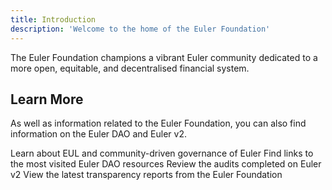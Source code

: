 ```yaml
---
title: Introduction
description: 'Welcome to the home of the Euler Foundation'
---
```


The Euler Foundation champions a vibrant Euler community dedicated to a more open, equitable, and decentralised financial system. 

## Learn More

As well as information related to the Euler Foundation, you can also find information on the Euler DAO and Euler v2. 

<CardGroup cols={2}>
  <Card
    title="Euler DAO"
    icon="check-to-slot"
    href="/euler-DAO/governance"
  >
    Learn about EUL and community-driven governance of Euler
  </Card>
  <Card
    title="DAO Resources"
    icon="stars"
    href="/euler-DAO/resources"
  >
    Find links to the most visited Euler DAO resources
  </Card>
  <Card
    title="Security"
    icon="code"
    href="/euler-DAO/security"
  >
    Review the audits completed on Euler v2
  </Card>
  <Card
    title="Transparency"
    icon="magnifying-glass-dollar"
    href="/Transparency"
  >
    View the latest transparency reports from the Euler Foundation
  </Card>
</CardGroup>
